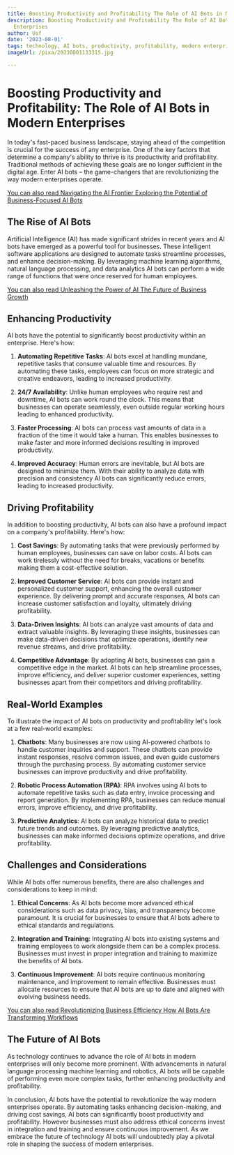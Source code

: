 ```yaml
---
title: Boosting Productivity and Profitability The Role of AI Bots in Modern Enterprises
description: Boosting Productivity and Profitability The Role of AI Bots in Modern
  Enterprises
author: Usf
date: '2023-08-01'
tags: technology, AI bots, productivity, profitability, modern enterprises
imageUrl: /pixa/20230801133315.jpg

---
```

# Boosting Productivity and Profitability:  The Role of AI Bots in  Modern Enterprises

In today's fast-paced business landscape,  staying ahead of the  competition is crucial for the success of any enterprise. One of the key factors that determine a company's ability to thrive is its productivity and profitability. Traditional methods of achieving  these goals are no  longer sufficient in  the digital age. Enter AI bots – the game-changers that are revolutionizing the way modern  enterprises operate.

[You can also read Navigating the AI Frontier Exploring  the Potential of Business-Focused AI Bots](Navigating%20the%20AI%20Frontier%20Exploring%20the%20Potential%20of%20Business-Focused%20AI%20Bots)


## The Rise of AI Bots

Artificial Intelligence (AI) has made significant strides in recent years and AI bots  have emerged as a powerful tool for businesses. These intelligent software  applications are designed to  automate tasks streamline processes, and enhance decision-making. By leveraging machine learning algorithms, natural language  processing, and data analytics  AI bots can perform  a wide range of functions that were once reserved for human employees.

[You can also read Unleashing the Power of AI The Future of  Business Growth](Unleashing%20the%20Power%20of%20AI%20The%20Future%20of%20Business%20Growth)


## Enhancing Productivity

AI bots have the potential to significantly  boost productivity  within an enterprise.  Here's how:

1. **Automating Repetitive Tasks**:  AI bots excel at handling mundane, repetitive tasks that consume  valuable time and resources. By automating these tasks, employees can focus on more strategic  and creative endeavors, leading to increased productivity.

2. **24/7 Availability**: Unlike human employees who require rest and downtime, AI bots can  work round the clock.  This means that businesses can operate seamlessly, even outside regular working hours leading  to enhanced productivity.

3. **Faster Processing**: AI bots can process  vast amounts of data in a fraction of the time it  would take a human. This enables businesses to make faster and more informed decisions  resulting in improved productivity.

4. **Improved Accuracy**: Human errors  are inevitable, but AI bots are designed to minimize them.  With their ability to analyze  data with precision and consistency AI bots can significantly reduce errors, leading to increased productivity.

## Driving Profitability

In addition to boosting productivity, AI bots can also have a profound impact on a company's profitability. Here's how:

1. **Cost Savings**: By automating tasks that  were previously performed by human employees, businesses can save on labor costs.  AI bots can work tirelessly without the need for breaks, vacations or  benefits making  them a cost-effective solution.

2. **Improved Customer  Service**: AI  bots can provide instant and personalized customer support, enhancing the overall  customer experience. By delivering prompt  and accurate responses,  AI bots  can  increase  customer satisfaction and loyalty, ultimately driving profitability.

3. **Data-Driven  Insights**: AI  bots can analyze vast  amounts of data and extract valuable insights. By  leveraging these insights, businesses can make data-driven decisions that optimize operations, identify new revenue streams, and drive profitability.

4. **Competitive Advantage**: By adopting  AI bots,  businesses can gain a competitive edge in the market. AI bots can help streamline processes, improve efficiency, and deliver superior customer experiences, setting businesses apart from their  competitors and driving profitability.

## Real-World Examples

To illustrate the impact of AI bots  on productivity and profitability let's  look at a few real-world examples:

1. **Chatbots**: Many businesses are now using AI-powered chatbots to handle  customer inquiries and support. These chatbots can provide  instant responses, resolve common issues, and even guide customers through the purchasing process. By automating customer service businesses can improve productivity  and drive  profitability.

2. **Robotic Process Automation (RPA)**: RPA involves using AI bots to  automate repetitive  tasks such as data entry, invoice processing and report generation. By implementing RPA, businesses can reduce manual errors, improve efficiency, and drive profitability.

3. **Predictive  Analytics**: AI bots  can analyze historical data to predict future trends and outcomes. By leveraging predictive  analytics, businesses can make informed decisions optimize operations, and drive profitability.

## Challenges and Considerations

While AI bots offer numerous benefits, there are also challenges and considerations to keep in  mind:

1. **Ethical Concerns**: As AI bots become more advanced ethical considerations such as data privacy, bias, and transparency become paramount. It is crucial  for businesses to ensure that AI bots adhere to  ethical standards and regulations.

2. **Integration and Training**: Integrating AI bots  into existing systems and training employees to work alongside them can be a  complex process.  Businesses must invest in proper integration and training to maximize the benefits of  AI bots.

3. **Continuous Improvement**: AI bots require continuous monitoring maintenance,  and improvement  to remain effective. Businesses must allocate resources  to ensure that AI bots are up  to date and aligned  with evolving business needs.

[You can  also read Revolutionizing Business Efficiency How  AI  Bots Are Transforming Workflows](Revolutionizing%20Business%20Efficiency%20How%20AI%20Bots%20Are%20Transforming%20Workflows)


##  The Future of AI Bots

As technology continues to advance the role of AI bots in  modern enterprises  will only become more prominent. With advancements in natural language processing machine learning and robotics, AI bots will be capable of performing even more complex tasks, further enhancing productivity and profitability.

In conclusion, AI bots have the potential to revolutionize the way modern  enterprises operate. By automating tasks  enhancing  decision-making, and driving cost savings, AI bots can significantly boost productivity and profitability.  However businesses must also address ethical concerns invest in integration and training and ensure  continuous improvement. As we embrace the future of technology AI bots will undoubtedly play a pivotal role in  shaping the success of modern enterprises.